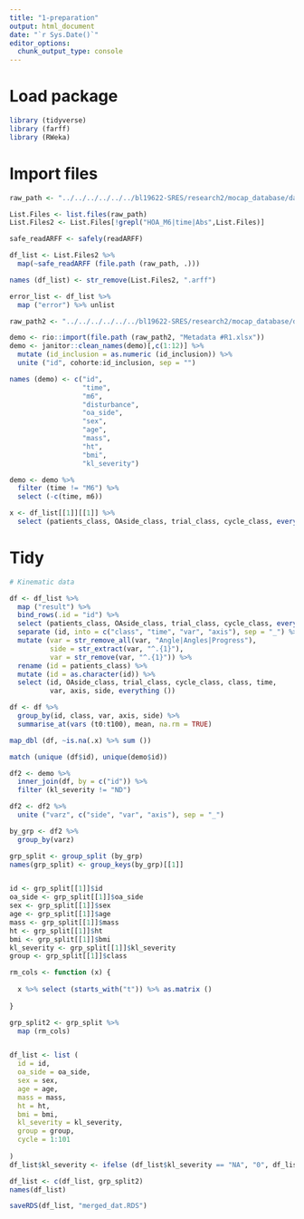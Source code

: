 ```yaml
---
title: "1-preparation"
output: html_document
date: "`r Sys.Date()`"
editor_options: 
  chunk_output_type: console
---
```

# Load package
```r
library (tidyverse)
library (farff)
library (RWeka)
```
# Import files

```r
raw_path <- "../../../../../../bl19622-SRES/research2/mocap_database/data_bertaux/HOA-M0-M6_HEA DataSet/Angles"

List.Files <- list.files(raw_path)
List.Files2 <- List.Files[!grepl("HOA_M6|time|Abs",List.Files)]

safe_readARFF <- safely(readARFF)

df_list <- List.Files2 %>%
  map(~safe_readARFF (file.path (raw_path, .)))

names (df_list) <- str_remove(List.Files2, ".arff")

error_list <- df_list %>%
  map ("error") %>% unlist 

raw_path2 <- "../../../../../../bl19622-SRES/research2/mocap_database/data_bertaux"

demo <- rio::import(file.path (raw_path2, "Metadata #R1.xlsx"))
demo <- janitor::clean_names(demo)[,c(1:12)] %>%
  mutate (id_inclusion = as.numeric (id_inclusion)) %>%
  unite ("id", cohorte:id_inclusion, sep = "") 

names (demo) <- c("id",
                  "time",
                  "m6",
                  "disturbance",
                  "oa_side",
                  "sex",
                  "age",
                  "mass",
                  "ht",
                  "bmi",
                  "kl_severity")

demo <- demo %>%
  filter (time != "M6") %>%
  select (-c(time, m6))
```

```r
x <- df_list[[1]][[1]] %>%
  select (patients_class, OAside_class, trial_class, cycle_class, everything ())
```

# Tidy

```r

# Kinematic data

df <- df_list %>%
  map ("result") %>%
  bind_rows(.id = "id") %>%
  select (patients_class, OAside_class, trial_class, cycle_class, everything ()) %>%
  separate (id, into = c("class", "time", "var", "axis"), sep = "_") %>%
  mutate (var = str_remove_all(var, "Angle|Angles|Progress"),
          side = str_extract(var, "^.{1}"),
          var = str_remove(var, "^.{1}")) %>%
  rename (id = patients_class) %>%
  mutate (id = as.character(id)) %>%
  select (id, OAside_class, trial_class, cycle_class, class, time, 
          var, axis, side, everything ()) 

df <- df %>%
  group_by(id, class, var, axis, side) %>%
  summarise_at(vars (t0:t100), mean, na.rm = TRUE)

map_dbl (df, ~is.na(.x) %>% sum ())

match (unique (df$id), unique(demo$id))

df2 <- demo %>%
  inner_join(df, by = c("id")) %>%
  filter (kl_severity != "ND")

df2 <- df2 %>%
  unite ("varz", c("side", "var", "axis"), sep = "_")

by_grp <- df2 %>%
  group_by(varz)

grp_split <- group_split (by_grp)
names(grp_split) <- group_keys(by_grp)[[1]]


id <- grp_split[[1]]$id
oa_side <- grp_split[[1]]$oa_side
sex <- grp_split[[1]]$sex
age <- grp_split[[1]]$age
mass <- grp_split[[1]]$mass
ht <- grp_split[[1]]$ht
bmi <- grp_split[[1]]$bmi
kl_severity <- grp_split[[1]]$kl_severity
group <- grp_split[[1]]$class

rm_cols <- function (x) {
  
  x %>% select (starts_with("t")) %>% as.matrix ()
  
}

grp_split2 <- grp_split %>%
  map (rm_cols)


df_list <- list (
  id = id,
  oa_side = oa_side,
  sex = sex,
  age = age,
  mass = mass,
  ht = ht,
  bmi = bmi,
  kl_severity = kl_severity,
  group = group,
  cycle = 1:101
  
)
df_list$kl_severity <- ifelse (df_list$kl_severity == "NA", "0", df_list$kl_severity)

df_list <- c(df_list, grp_split2)
names(df_list)
```

```r
saveRDS(df_list, "merged_dat.RDS")
```


